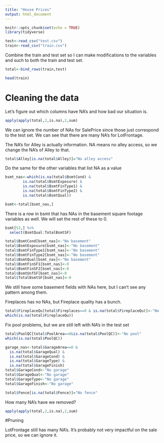 ```yaml
---
title: "House Prices"
output: html_document
---
```


```r
knitr::opts_chunk$set(echo = TRUE)
library(tidyverse)

test<-read_csv("test.csv")
train<-read_csv("train.csv")

```

Combine the train and test set so I can make modifications to the variables and such to both the train and test set.
```r
total<-bind_rows(train,test)
```

```r
head(train)
```


# Cleaning the data

Let's figure out which columns have NA's and how bad our situation is. 

```r
apply(apply(total,2,is.na),2,sum)
```

We can ignore the number of NAs for SalePrice since those just correspond to the test set. We can see that there are many NA's for LotFrontage. 

The NA's for Alley is actually information. NA means no alley access, so we change the NA's of Alley to that.

```r
total$Alley[is.na(total$Alley)]="No alley access"

```

Do the same for the other variables that list NA as a value

```r

bsmt_nas<-which(is.na(total$BsmtCond) &
        is.na(total$BsmtExposure) &
        is.na(total$BsmtFinType1) &
        is.na(total$BsmtFinType2) &
        is.na(total$BsmtQual))

bsmt<-total[bsmt_nas,]
```

There is a row in bsmt that has NAs in the basement square footage variables as well. We will set the rest of these to 0.

```r
bsmt[53,] %>%
  select(BsmtQual:TotalBsmtSF)
```

```r
total$BsmtCond[bsmt_nas]<-"No basement"
total$BsmtExposure[bsmt_nas]<-"No basement"
total$BsmtFinType1[bsmt_nas]<-"No basement"
total$BsmtFinType2[bsmt_nas]<-"No basement"
total$BsmtQual[bsmt_nas]<-"No basement"
total$BsmtFinSF1[bsmt_nas]<-0
total$BsmtFinSF2[bsmt_nas]<-0
total$BsmtUnfSF[bsmt_nas]<-0
total$TotalBsmtSF[bsmt_nas]<-0
```

We still have some basement fields with NAs here, but I can't see any pattern among them.

Fireplaces has no NAs, but Fireplace quality has a bunch.

```r
total$FireplaceQu[total$Fireplaces==0 & is.na(total$FireplaceQu)]<-"No fireplace"
which(is.na(total$FireplaceQu))
```

Fix pool problems, but we are still left with NA's in the test set 
```r
total$PoolQC[total$PoolArea==0&is.na(total$PoolQC)]<-"No pool"
which(is.na(total$PoolQC))
```

```r
garage_nas<-total$GarageArea==0 & 
  is.na(total$GarageQual) & 
  is.na(total$GarageCond) & 
  is.na(total$GarageType) &
  is.na(total$GarageFinish)
total$GarageCond<-"No garage"
total$GarageQual<-"No garage"
total$GarageType<-"No garage"
total$GarageFinish<-"No garage"
```


```r
total$Fence[is.na(total$Fence)]="No fence"
```
How many NA's have we removed?

```r
apply(apply(total,2,is.na),2,sum)
```

#Pruning

LotFrontage still has many NA's. It's probably not very impactful on the sale price, so we can ignore it.
